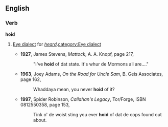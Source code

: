 ==English==
===Verb===
'''hoid'''
#{{context|New York City}} [[Appendix:Glossary#E|Eye dialect]] for ''[[heard]]''.[[category:Eye dialect]]
#*'''1927''', James Stevens, ''Mattock'', A. A. Knopf, page 217,
#*:"I've '''hoid''' of dat state. It's whur de Mormons all are...."
#*'''1963''', Joey Adams, ''On the Road for Uncle Sam'', B. Geis Associates, page 162,
#*:Whaddaya mean, you never '''hoid''' of it?
#*'''1997''', Spider Robinson, ''Callahan's Legacy'', Tor/Forge, ISBN 0812550358, page 153,
#*:Tink o' de woist sting you ever '''hoid''' of dat de cops found out about.